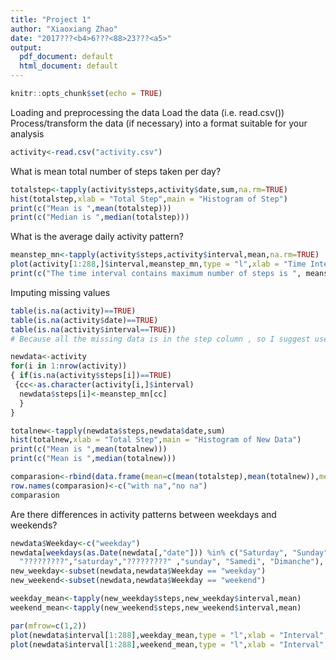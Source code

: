 ---
title: "Project 1"
author: "Xiaoxiang Zhao"
date: "2017???<b4>6???<88>23???<a5>"
output:
  pdf_document: default
  html_document: default
---

```{r setup, include=FALSE}
knitr::opts_chunk$set(echo = TRUE)
```

Loading and preprocessing the data
Load the data (i.e. read.csv())
Process/transform the data (if necessary) into a format suitable for your analysis
```{r echo=TRUE}
activity<-read.csv("activity.csv") 
```

What is mean total number of steps taken per day?
```{r echo=TRUE}
totalstep<-tapply(activity$steps,activity$date,sum,na.rm=TRUE)
hist(totalstep,xlab = "Total Step",main = "Histogram of Step")
print(c("Mean is ",mean(totalstep)))
print(c("Median is ",median(totalstep)))
```

What is the average daily activity pattern?
```{r echo=TRUE}
meanstep_mn<-tapply(activity$steps,activity$interval,mean,na.rm=TRUE)
plot(activity[1:288,]$interval,meanstep_mn,type = "l",xlab = "Time Interval",ylab = "Mean Step")
print(c("The time interval contains maximum number of steps is ", meanstep_mn[which.max(meanstep_mn)]))
```

Imputing missing values
```{r echo=true}
table(is.na(activity)==TRUE)
table(is.na(activity$date)==TRUE)
table(is.na(activity$interval==TRUE))
# Because all the missing data is in the step column , so I suggest use mean of that interval to impute missing value#

newdata<-activity
for(i in 1:nrow(activity))
{ if(is.na(activity$steps[i])==TRUE)
 {cc<-as.character(activity[i,]$interval)
  newdata$steps[i]<-meanstep_mn[cc]
  }
}

totalnew<-tapply(newdata$steps,newdata$date,sum)
hist(totalnew,xlab = "Total Step",main = "Histogram of New Data")
print(c("Mean is ",mean(totalnew)))
print(c("Mean is ",median(totalnew)))

comparasion<-rbind(data.frame(mean=c(mean(totalstep),mean(totalnew)),median=c(median(totalstep),median(totalnew))))
row.names(comparasion)<-c("with na","no na")  
comparasion
```

Are there differences in activity patterns between weekdays and weekends?
```{r echo= true}
newdata$Weekday<-c("weekday")
newdata[weekdays(as.Date(newdata[,"date"])) %in% c("Saturday", "Sunday", "samedi", "dimanche",
  "?????????","saturday","?????????" ,"sunday", "Samedi", "Dimanche"), ][,"Weekday"] <- c("weekend")
new_weekday<-subset(newdata,newdata$Weekday == "weekday")
new_weekend<-subset(newdata,newdata$Weekday == "weekend")

weekday_mean<-tapply(new_weekday$steps,new_weekday$interval,mean)
weekend_mean<-tapply(new_weekend$steps,new_weekend$interval,mean)

par(mfrow=c(1,2))
plot(newdata$interval[1:288],weekday_mean,type = "l",xlab = "Interval",ylab = "Mean",main = "weekday")
plot(newdata$interval[1:288],weekend_mean,type = "l",xlab = "Interval",ylab = "Mean",main = "weekend")
```
